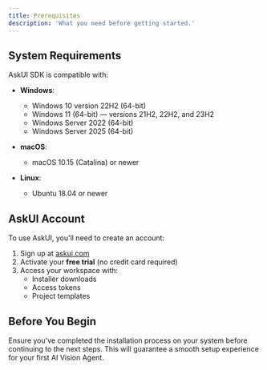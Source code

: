 ```yaml
---
title: Prerequisites
description: 'What you need before getting started.'
---
```


## System Requirements

AskUI SDK is compatible with:

- **Windows**:  
  - Windows 10 version 22H2 (64-bit)  
  - Windows 11 (64-bit) — versions 21H2, 22H2, and 23H2  
  - Windows Server 2022 (64-bit)  
  - Windows Server 2025 (64-bit)  

- **macOS**:  
  - macOS 10.15 (Catalina) or newer  

- **Linux**:  
  - Ubuntu 18.04 or newer

## AskUI Account

To use AskUI, you'll need to create an account:

1. Sign up at [askui.com](https://askui.com)
2. Activate your **free trial** (no credit card required)
3. Access your workspace with:
   - Installer downloads
   - Access tokens
   - Project templates

## Before You Begin

Ensure you've completed the installation process on your system before continuing to the next steps. This will guarantee a smooth setup experience for your first AI Vision Agent.
